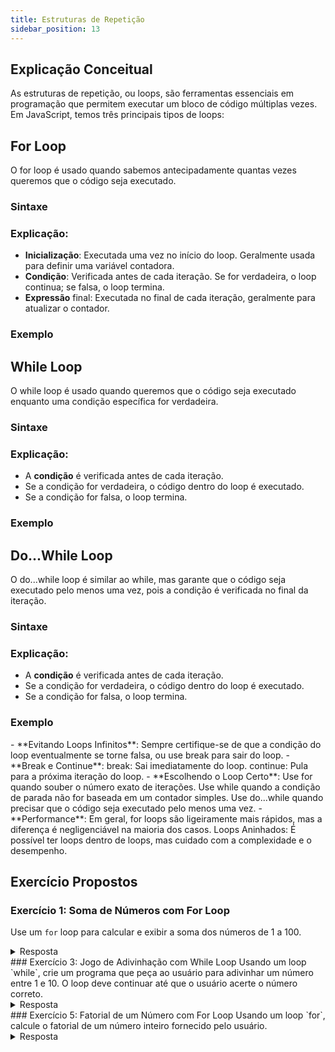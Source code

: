 ```yaml
---
title: Estruturas de Repetição
sidebar_position: 13
---
```



## Explicação Conceitual

As estruturas de repetição, ou loops, são ferramentas essenciais em programação que permitem executar um bloco de código múltiplas vezes. Em JavaScript, temos três principais tipos de loops:

## For Loop

O for loop é usado quando sabemos antecipadamente quantas vezes queremos que o código seja executado.

### Sintaxe

<Example language="js" filename="for-loop-sintaxe.js" />

### Explicação:

- **Inicialização**: Executada uma vez no início do loop. Geralmente usada para definir uma variável contadora.
- **Condição**: Verificada antes de cada iteração. Se for verdadeira, o loop continua; se falsa, o loop termina.
- **Expressão** final: Executada no final de cada iteração, geralmente para atualizar o contador.

### Exemplo

<Example language="js" filename="for-loop-exemplo.js" />

## While Loop

O while loop é usado quando queremos que o código seja executado enquanto uma condição específica for verdadeira.

### Sintaxe

<Example language="js" filename="while-loop-sintaxe.js" />

### Explicação:

- A **condição** é verificada antes de cada iteração.
- Se a condição for verdadeira, o código dentro do loop é executado.
- Se a condição for falsa, o loop termina.

### Exemplo

<Example language="js" filename="while-loop-exemplo.js" />

## Do...While Loop

O do...while loop é similar ao while, mas garante que o código seja executado pelo menos uma vez, pois a condição é verificada no final da iteração.

### Sintaxe

<Example language="js" filename="do-while-loop-sintaxe.js" />

### Explicação:

- A **condição** é verificada antes de cada iteração.
- Se a condição for verdadeira, o código dentro do loop é executado.
- Se a condição for falsa, o loop termina.

### Exemplo

<Example language="js" filename="do-while-loop-exemplo.js" />


<Admonition type="info" title="Considerações Importantes">
  - **Evitando Loops Infinitos**: Sempre certifique-se de que a condição do loop
  eventualmente se torne falsa, ou use break para sair do loop. - **Break e
  Continue**: break: Sai imediatamente do loop. continue: Pula para a próxima
  iteração do loop. - **Escolhendo o Loop Certo**: Use for quando souber o
  número exato de iterações. Use while quando a condição de parada não for
  baseada em um contador simples. Use do...while quando precisar que o código
  seja executado pelo menos uma vez. - **Performance**: Em geral, for loops são
  ligeiramente mais rápidos, mas a diferença é negligenciável na maioria dos
  casos. Loops Aninhados: É possível ter loops dentro de loops, mas cuidado com
  a complexidade e o desempenho.
</Admonition>


## Exercício Propostos

### Exercício 1: Soma de Números com For Loop
Use um `for` loop para calcular e exibir a soma dos números de 1 a 100.

<details>
  <summary>Resposta</summary>
```js
let soma = 0; // Inicializa a variável soma com 0

// Loop que vai de 1 a 100
for (let i = 1; i <= 100; i++) {
  soma += i; // Adiciona o valor de i à soma em cada iteração
}

console.log("Soma de 1 a 100:", soma); // Exibe o resultado final
```
</details>

### Exercício 2: Contagem Regressiva com For Loop
Crie um loop `for` que exiba uma contagem regressiva de 10 até 1 no console.
<details>
  <summary>Resposta</summary>
```js
// Loop que começa em 10 e vai até 1
for (let i = 10; i >= 1; i--) {
  console.log(i); // Exibe o valor de i a cada iteração
}
```
</details>
### Exercício 3: Jogo de Adivinhação com While Loop
Usando um loop `while`, crie um programa que peça ao usuário para adivinhar um número entre 1 e 10. O loop deve continuar até que o usuário acerte o número correto.
<details>
  <summary>Resposta</summary>
```js
const numeroCorreto = Math.floor(Math.random() * 10) + 1; // Gera um número aleatório entre 1 e 10
let tentativa; // Declara a variável tentativa

// Loop continua até que a tentativa seja igual ao número correto
while (tentativa !== numeroCorreto) {
  tentativa = parseInt(prompt("Adivinhe um número entre 1 e 10:")); // Pede ao usuário um número

  // Verifica se a tentativa é igual ao número correto
  if (tentativa === numeroCorreto) {
    console.log("Parabéns! Você acertou.");
  } else {
    console.log("Tente novamente."); // Exibe mensagem para tentar de novo
  }
}
```
</details>
### Exercício 4: Menu com Do...While Loop
Crie um programa que exiba um menu com opções e use um loop `do...while` para perguntar ao usuário qual opção ele quer selecionar. O programa deve terminar apenas quando o usuário escolher a opção "Sair".
<details>
  <summary>Resposta</summary>
```js
let opcao; // Declara a variável opcao

// Loop exibe o menu e espera uma opção até o usuário escolher sair
do {
  console.log("Menu:\n1. Opção 1\n2. Opção 2\n3. Sair"); // Exibe o menu
  opcao = parseInt(prompt("Escolha uma opção:")); // Pede ao usuário uma opção

  // Verifica a opção selecionada
  switch (opcao) {
    case 1:
      console.log("Você escolheu a Opção 1.");
      break;
    case 2:
      console.log("Você escolheu a Opção 2.");
      break;
    case 3:
      console.log("Saindo...");
      break;
    default:
      console.log("Opção inválida."); // Mensagem de erro para opções inválidas
  }
} while (opcao !== 3); // O loop para apenas quando a opção "3" é selecionada

```
</details>
### Exercício 5: Fatorial de um Número com For Loop
Usando um loop `for`, calcule o fatorial de um número inteiro fornecido pelo usuário.
<details>
  <summary>Resposta</summary>
```js
const numero = parseInt(prompt("Digite um número para calcular o fatorial:")); // Pede ao usuário um número
let fatorial = 1; // Inicializa o fatorial como 1

// Loop para calcular o fatorial multiplicando de 1 até o número fornecido
for (let i = 1; i <= numero; i++) {
  fatorial *= i; // Multiplica o valor atual de fatorial por i
}

console.log(`Fatorial de ${numero}:`, fatorial); // Exibe o fatorial calculado
```
</details>
### Exercício 6: Números Primos com For Loop
Usando um `for` loop, exiba todos os números primos entre 1 e 50.
<details>
  <summary>Resposta</summary>
```js
for (let num = 2; num <= 50; num++) {
  let ehPrimo = true; // Assume que o número é primo

  // Verifica se o número é divisível por qualquer número de 2 até a raiz quadrada dele
  for (let divisor = 2; divisor <= Math.sqrt(num); divisor++) {
    if (num % divisor === 0) {
      ehPrimo = false; // Se for divisível, não é primo
      break; // Sai do loop de divisor
    }
  }

  // Se ehPrimo ainda for true, o número é primo
  if (ehPrimo) {
    console.log(num); // Exibe o número primo
  }
}
```
</details>
